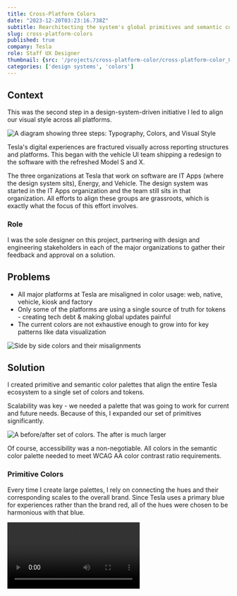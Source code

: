 ```yaml
---
title: Cross-Platform Colors
date: "2023-12-20T03:23:16.738Z"
subtitle: Rearchitecting the system's global primitives and semantic colors, aligning all platforms across organizations
slug: cross-platform-colors
published: true
company: Tesla
role: Staff UX Designer
thumbnail: {src: '/projects/cross-platform-color/cross-platform-color_01.jpg', alt: "An ecosystem of digital products all using the same colors"}
categories: ['design systems', 'colors']
---
```


## Context

This was the second step in a design-system-driven initiative I led to align our visual style across all platforms.

![A diagram showing three steps: Typography, Colors, and Visual Style](/projects/cross-platform-color/cross-platform-color_03.jpg)

Tesla's digital experiences are fractured visually across reporting structures and platforms. This began with the vehicle UI team shipping a redesign to the software with the refreshed Model S and X.

The three organizations at Tesla that work on software are IT Apps (where the design system sits), Energy, and Vehicle. The design system was started in the IT Apps organization and the team still sits in that organization. All efforts to align these groups are grassroots, which is exactly what the focus of this effort involves. 

### Role

I was the sole designer on this project, partnering with design and engineering stakeholders in each of the major organizations to gather their feedback and approval on a solution.

## Problems

- All major platforms at Tesla are misaligned in color usage: web, native, vehicle, kiosk and factory
- Only some of the platforms are using a single source of truth for tokens - creating tech debt & making global updates painful
- The current colors are not exhaustive enough to grow into for key patterns like data visualization

![Side by side colors and their misalignments](/projects/cross-platform-color/cross-platform-color_04.jpg)

## Solution

I created primitive and semantic color palettes that align the entire Tesla ecosystem to a single set of colors and tokens.

Scalability was key - we needed a palette that was going to work for current and future needs. Because of this, I expanded our set of primitives significantly.

![A before/after set of colors. The after is much larger](/projects/cross-platform-color/cross-platform-color_13.jpg)

Of course, accessibility was a non-negotiable. All colors in the semantic color palette needed to meet WCAG AA color contrast ratio requirements.

### Primitive Colors

Every time I create large palettes, I rely on connecting the hues and their corresponding scales to the overall brand. Since Tesla uses a primary blue for experiences rather than the brand red, all of the hues were chosen to be harmonious with that blue.

<Video src="/projects/cross-platform-color/cross-platform-color_05.mp4" alt="An animation showing hues on a color wheel, to a subset of harmonious hues, then larger palettes generated from those hues" />

Leveraging bezier curves on the HSB colors (and a lot of tweaking), I created a set of primitive colors that provided us room to grow into over the years.

### Semantic Colors

One of my primary goals with the semantic layer was to keep usage and naming as close to our existing usage as possible, in order to prevent needless breaking changes. I followed our token naming structure and expanded our semantic colors to fit the wide variety of use cases needed across platforms.

![A diagram showing colors used in primitive, semantic, and component tokens](/projects/cross-platform-color/cross-platform-color_06.jpg)

The goal here was to create a set that would cover the majority of use cases for each of the platforms, while also providing platform-specific semantic color tokens. Generally, I try not to optimize for any edge cases that would introduce unnecessary inconsistency or wasted effort.

<Video src="/projects/cross-platform-color/cross-platform-color_09.mp4" alt="An animation going from light to dark mode with the corresponding semantic colors" />

## Accessibility

![Alt](/projects/cross-platform-color/cross-platform-color_12.jpg)

Throughout the process, I tested the primitive and semantic color palettes, but once they were largely ready, I stress tested them against hundreds of screens. These screens represented a large variety of scenarios including data density, color usage, and platforms.

![A set of colors and their corresponding contrast ratios](/projects/cross-platform-color/cross-platform-color_08.jpg)

And, of course, accessibility was at the core of everything that happened. It is extremely important and a non-negotiable. I strove to make sure we met AA color contrast across the board, making sure we were getting at least a 4.5:1 ratio on our worst case scenarios (far right).

## Conclusion & Impact

After many rounds of revision and approval, we landed on a solution that we were happy with!

<Video src="/projects/cross-platform-color/cross-platform-color_10.mp4" alt="An animation between light and dark of an ecosystem of digital products all using the same colors" />

This effort ended up being a situation where the tail wagged the dog, in which I worked with a few product teams and organization leaders to define a dark mode strategy across all applications in each platform and even across platforms. This was the first effort of its kind at Tesla.

![Mobile, web, and vehicle screens side by side with their respective 'appearance' toggles](/projects/cross-platform-color/cross-platform-color_11.jpg)

Finally, after literal years since the vehicle UI team shipped their refreshed UI, we had a consistent approach for color, all referencing tokens from the design system as a source of truth.

